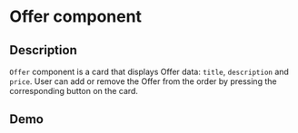 
<Meta of={OfferStories} />

# Offer component

## Description

`Offer` component is a card that displays Offer data: `title`, `description` and `price`. User can add or remove the Offer from the order by pressing the corresponding button on the card.

## Demo

<Canvas of={OfferStories.Primary} />

